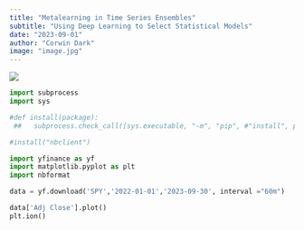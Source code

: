 ```yaml
---
title: "Metalearning in Time Series Ensembles"
subtitle: "Using Deep Learning to Select Statistical Models"
date: "2023-09-01"
author: "Corwin Dark"
image: "image.jpg"
---
```


![](image.jpg)

```python
import subprocess
import sys

#def install(package):
 ##   subprocess.check_call([sys.executable, "-m", "pip", #"install", package])

#install("nbclient")

import yfinance as yf
import matplotlib.pyplot as plt
import nbformat

data = yf.download('SPY','2022-01-01','2023-09-30', interval ="60m")

data['Adj Close'].plot()
plt.ion()


```